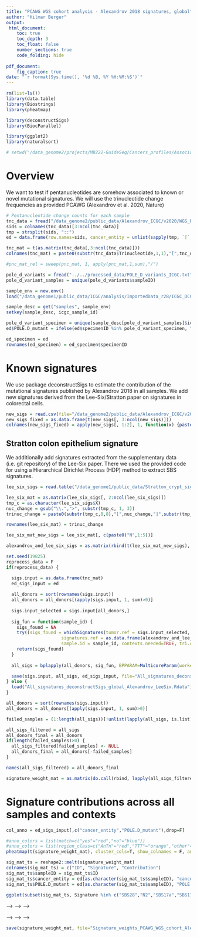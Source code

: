 ```yaml
---
title: "PCAWG WGS cohort analysis - Alexandrov 2018 signatures, global"
author: "Hilmar Berger"
output:
 html_document:
    toc: true
    toc_depth: 3
    toc_float: false
    number_sections: true
    code_folding: hide
    
pdf_document:
    fig_caption: true
date: "`r format(Sys.time(), '%d %B, %Y %H:%M:%S')`"
---
```


```r
rm(list=ls())
library(data.table)
library(Biostrings)
library(pheatmap)

library(deconstructSigs)
library(BiocParallel)

library(ggplot2)
library(naturalsort)

# setwd("/data_genome2/projects/MB222-GuideSeq/Cancers_profiles/Association_PN_with_Cancer_Variants/Stratton_signatures/Finnish_cohort/")
```

# Overview

We want to test if pentanucleotides are somehow associated to known or novel mutational signatures.
We will use the trinucleotide change frequencies as provided PCAWG (Alexandrov et al. 2020, Nature)

```r
# Pentanucleotide change counts for each sample
tnc_data = fread("/data_genome2/public_data/Alexandrov_ICGC/v2020/WGS_PCAWG/WGS_PCAWG.96.csv")
sids = colnames(tnc_data)[3:ncol(tnc_data)]
tmp = strsplit(sids, "::")
ed = data.frame(row.names=sids, cancer_entity = unlist(sapply(tmp, `[`,1)), specimenID=unlist(sapply(tmp, `[`,2)), stringsAsFactors = F)

tnc_mat = t(as.matrix(tnc_data[,3:ncol(tnc_data)]))
colnames(tnc_mat) = paste0(substr(tnc_data$Trinucleotide,1,1),"[",tnc_data$`Mutation type`,"]", substr(tnc_data$Trinucleotide,3,3))

#pnc_mat_rel = sweep(pnc_mat, 1, apply(pnc_mat,1,sum),"/")
```


```r
pole_d_variants = fread("../../processed_data/POLE_D_variants_ICGC.txt")
pole_d_variant_samples = unique(pole_d_variants$sampleID)

sample_env = new.env()
load("/data_genome1/public_data/ICGC/analysis/ImportedData_r28/ICGC_DCC_release28_projects_donors_samples_specimen.Rdata", envir=sample_env)

sample_desc = get("samples", sample_env)
setkey(sample_desc, icgc_sample_id)

pole_d_variant_specimen = unique(sample_desc[pole_d_variant_samples]$icgc_specimen_id)
ed$POLE.D_mutant = ifelse(ed$specimenID %in% pole_d_variant_specimen, "POLE/D1 mutated", "POLE/D1 WT")
```

```r
ed_specimen = ed
rownames(ed_specimen) = ed_specimen$specimenID

```

# Known signatures

We use package deconstructSigs to estimate the contribution of the mutational signatures published by Alexandrov 2018 in all samples. We add new signatures derived from the Lee-Six/Stratton paper on signatures in colorectal cells.

```r
new_sigs = read.csv(file="/data_genome2/public_data/Alexandrov_ICGC/v2018/sigProfiler_SBS_signatures_2018_03_28.csv")
new_sigs_fixed = as.data.frame(t(new_sigs[, 3:ncol(new_sigs)]))
colnames(new_sigs_fixed) = apply(new_sigs[, 1:2], 1, function(x) {paste0(substr(x[2],1,1),"[", x[1],"]", substr(x[2],3,3))})
```

## Stratton colon epithelium signature

We additionally add signatures extracted from the supplementary data (i.e. git repository) of the Lee-Six paper. There we used the provided code for using a Hierarchical Dirichlet Process (HDP) method to extract SBS signatures.

```r
lee_six_sigs = read.table("/data_genome1/public_data/Stratton_crypt_signatures/git/colon_microbiopsies/signature_extraction/subsitutions_hdp_signature_extraction/Signature_category_counts.txt", sep="\t", header=T)

lee_six_mat = as.matrix(lee_six_sigs[, 2:ncol(lee_six_sigs)])
tmp_c = as.character(lee_six_sigs$X)
nuc_change = gsub("\\.",">", substr(tmp_c, 1, 3))
trinuc_change = paste0(substr(tmp_c,8,8),"[",nuc_change,"]",substr(tmp_c,10,10))

rownames(lee_six_mat) = trinuc_change

lee_six_mat_new_sigs = lee_six_mat[, c(paste0("N",1:5))]

alexandrov_and_lee_six_sigs = as.matrix(rbind(t(lee_six_mat_new_sigs), new_sigs_fixed[,rownames(lee_six_mat_new_sigs)]))

```

```r
set.seed(19825)
reprocess_data = F
if(reprocess_data) {

  sigs.input = as.data.frame(tnc_mat)
  ed_sigs_input = ed
  
  all_donors = sort(rownames(sigs.input))
  all_donors = all_donors[(apply(sigs.input, 1, sum)>0)]
  
  sigs.input_selected = sigs.input[all_donors,]
  
  sig_fun = function(sample_id) {
    sigs_found = NA
    try((sigs_found = whichSignatures(tumor.ref = sigs.input_selected, 
                     signatures.ref = as.data.frame(alexandrov_and_lee_six_sigs), 
                     sample.id = sample_id, contexts.needed=TRUE, tri.counts.method = 'default', signature.cutoff = 0.02)) )
    return(sigs_found)
  }
  
  all_sigs = bplapply(all_donors, sig_fun, BPPARAM=MulticoreParam(workers=24) )

  save(sigs.input, all_sigs, ed_sigs_input, file="All_signatures_deconstructSigs_global_Alexandrov_LeeSix.Rdata")
} else {
  load("All_signatures_deconstructSigs_global_Alexandrov_LeeSix.Rdata")
}
```


```r
all_donors = sort(rownames(sigs.input))
all_donors = all_donors[(apply(sigs.input, 1, sum)>0)]

failed_samples = (1:length(all_sigs))[!unlist(lapply(all_sigs, is.list))]

all_sigs_filtered = all_sigs
all_donors_final = all_donors
if(length(failed_samples)>0) {
  all_sigs_filtered[failed_samples] <- NULL
  all_donors_final = all_donors[-failed_samples]
}

names(all_sigs_filtered) = all_donors_final

signature_weight_mat = as.matrix(do.call(rbind, lapply(all_sigs_filtered, function(x) x$weights)))
```

# Signature contributions across all samples and contexts

```r
col_anno = ed_sigs_input[,c("cancer_entity","POLE.D_mutant"),drop=F]

#anno_colors = list(match=c("yes"="red","no"="blue"))
#anno_colors = list(region_class=c("AnTn"="red","TTT"="orange","other"="blue"))
pheatmap(t(signature_weight_mat), cluster_cols=T, show_colnames = F, annotation_col = col_anno)

```


```r
sig_mat_ts = reshape2::melt(signature_weight_mat)
colnames(sig_mat_ts) = c("ID", "Signature", "Contribution")
sig_mat_ts$sampleID = sig_mat_ts$ID
sig_mat_ts$cancer_entity = ed[as.character(sig_mat_ts$sampleID), "cancer_entity"]
sig_mat_ts$POLE.D_mutant = ed[as.character(sig_mat_ts$sampleID), "POLE.D_mutant"]
```

```r
ggplot(subset(sig_mat_ts, Signature %in% c("SBS28","N2","SBS17a","SBS17b")), aes(x=Signature, y=Contribution,fill=POLE.D_mutant)) + geom_boxplot(outlier.shape = 20, outlier.alpha = 0.3) + facet_wrap(cancer_entity~.,ncol=3 ) + theme(axis.text.x = element_text(angle = 90, hjust = 1))
```


<!-- # Correlation of signature contributions across samples -->

<!-- ```{r, fig.height=8} -->
<!-- cc = cor(signature_weight_mat[,apply(signature_weight_mat, 2, sum)>0], method="spearman") -->
<!-- pheatmap(cc, main="Correlation of signature contribution across samples") -->
<!-- ``` -->


<!-- # Selected signatures -->

<!-- ```{r, fig.width=15, fig.height=6} -->
<!-- ggplot(subset(sig_mat_ts, Signature=="N2"), aes(x=Signature, y=Contribution)) + geom_boxplot(outlier.shape = 20, outlier.alpha = 0.3) + facet_grid(. ~ cancer_entity) + theme(axis.text.x = element_text(angle = 90, hjust = 1))  + ggtitle("Signature N2") -->
<!-- ``` -->

<!-- <!-- ```{r, fig.width=15, fig.height=6} --> -->
<!-- <!-- ggplot(subset(sig_mat_ts, Signature=="SBS9"), aes(x=Signature, y=Contribution)) + geom_boxplot(outlier.shape = 20, outlier.alpha = 0.3) + facet_grid(. ~ cancer_entity) + theme(axis.text.x = element_text(angle = 90, hjust = 1)) + ggtitle("Signature 9") --> -->
<!-- <!-- ``` --> -->

<!-- <!-- ```{r, fig.width=15, fig.height=6} --> -->
<!-- <!-- ggplot(subset(sig_mat_ts, Signature=="SBS41"), aes(x=Signature, y=Contribution)) + geom_boxplot(outlier.shape = 20, outlier.alpha = 0.3) + facet_grid(. ~ cancer_entity) + theme(axis.text.x = element_text(angle = 90, hjust = 1)) + ggtitle("Signature 41") --> -->
<!-- <!-- ``` --> -->

<!-- # Correlation of proportion mutated at colibactin motifs with signature contributions estimated by deconstructSigs -->


<!-- ```{r} -->
<!-- motif_enrichment_estimates = read.table("../../PN_enrichment_around_variants/Results_Riku/Per_sample_results_PN_SNV_enrichment.txt", sep="\t", header=T, stringsAsFactors = F) -->
<!-- rownames(motif_enrichment_estimates) = motif_enrichment_estimates$sample_name_full -->
<!-- ``` -->


<!-- ```{r, fig.height=8} -->
<!-- cc = cor(signature_weight_mat[,apply(signature_weight_mat, 2, sum)>0], motif_enrichment_estimates[rownames(signature_weight_mat),]$total_mut_proportion_colibactin_HN, method="spearman", use="pairwise") -->
<!-- cc[order(-cc[,1]),] -->
<!-- ``` -->

<!-- ```{r, fig.height=6} -->
<!-- plot(signature_weight_mat[, "N2"], motif_enrichment_estimates[rownames(signature_weight_mat),]$total_mut_proportion_colibactin_HN, xlab="SBSA* (i.e. N2) contribution", ylab="Proportion of total mutations at colibactin pentanucleotide motifs", pch=20, col=rgb(0,0,0,0.3)) -->
<!-- ``` -->

<!-- ```{r, fig.height=6} -->
<!-- plot(signature_weight_mat[, "SBS41"], motif_enrichment_estimates[rownames(signature_weight_mat),]$total_mut_proportion_colibactin_HN, xlab="SBS41 contribution", ylab="Proportion of total mutations at colibactin pentanucleotide motifs", pch=20) -->
<!-- ``` -->

<!-- ```{r, fig.height=6} -->
<!-- plot(signature_weight_mat[, "SBS28"], motif_enrichment_estimates[rownames(signature_weight_mat),]$total_mut_proportion_colibactin_HN, xlab="SBS28 contribution", ylab="Proportion of total mutations at colibactin pentanucleotide motifs", pch=20) -->
<!-- ``` -->


<!-- ```{r, fig.height=6} -->
<!-- plot(signature_weight_mat[, "SBS17b"], motif_enrichment_estimates[rownames(signature_weight_mat),]$total_mut_proportion_colibactin_HN, xlab="SBS17b contribution", ylab="Proportion of total mutations at colibactin pentanucleotide motifs", pch=20) -->
<!-- ``` -->

<!-- ```{r, fig.height=6} -->
<!-- plot(signature_weight_mat[, "SBS28"], signature_weight_mat[, "N2"], xlab="SBS28 contribution", ylab="N2 contribution", pch=20) -->
<!-- ``` -->


<!-- # Correlation of (mean log2 ratio of adjusted mutation rate for colibactin motifs) with signature contributions estimated by deconstructSigs -->

<!-- ```{r, fig.height=8} -->
<!-- cc = cor(signature_weight_mat[,apply(signature_weight_mat, 2, sum)>0], motif_enrichment_estimates[rownames(signature_weight_mat),]$mean_log2r_colibactin_PN, method="spearman", use="pairwise") -->
<!-- cc[order(-cc[,1]),] -->
<!-- ``` -->

<!-- ```{r, fig.height=6} -->
<!-- plot(signature_weight_mat[, "N2"], motif_enrichment_estimates[rownames(signature_weight_mat),]$mean_log2r_colibactin_PN, xlab="SBSA* (i.e. N2) contribution", ylab="mean log2 ratio of adjusted mutation rate for colibactin motifs", pch=20, col=rgb(0,0,0,0.3)) -->
<!-- ``` -->


```r
save(signature_weight_mat, file="Signature_weights_PCAWG_WGS_cohort_Alexandrov2018_and_LeeSix.Rdata")
```


